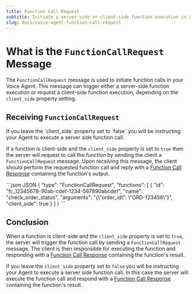 ```yaml
---
title: Function Call Request
subtitle: Initiate a server-side or client-side function execution in a voice agent.
slug: docs/voice-agent-function-call-request
---
```


<Markdown src="../snippets/voice-agent.mdx" />

# What is the `FunctionCallRequest` Message

The `FunctionCallRequest` message is used to initiate function calls in your Voice Agent. This message can trigger either a server-side function execution or request a client-side function execution, depending on the `client_side` property setting.

## Receiving `FunctionCallRequest`

<Info>
  If you leave the `client_side` property set to `false` you will be instructing your Agent to execute a server side function call.
</Info>

If a function is client-side and the `client_side` property is set to `true` then the server will request to call the function by sending the client a `FunctionCallRequest` message. Upon receiving this message, the client should perform the requested function call and reply with a [Function Call Response](/docs/voice-agent-function-call-response) containing the function's output.

<CodeGroup>
  ```json JSON
  {
    "type": "FunctionCallRequest",
    "functions": [
      {
        "id": "fc_12345678-90ab-cdef-1234-567890abcdef",
        "name": "check_order_status",
        "arguments": "{\"order_id\": \"ORD-123456\"}",
        "client_side": true
      }
    ]
  }
  ```
</CodeGroup>

## Conclusion

When a function is client-side and the `client_side` property is set to `true`, the server will trigger the function call by sending a `FunctionCallRequest` message. The client is then responsible for executing the function and responding with a [Function Call Response](/docs/voice-agent-function-call-response) containing the function's result.

If you leave the `client_side` property set to `false` you will be instructing your Agent to execute a server side function call. In this case the server will execute the function call and respond with a [Function Call Response](/docs/voice-agent-function-call-response) containing the function's result.
